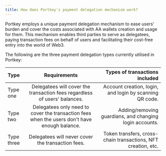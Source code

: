 ```yaml
---
title: How does Portkey's payment delegation mechanism work?
---
```


Portkey employs a unique payment delegation mechanism to ease users' burden and cover the costs associated with AA wallets creation and usage for them. This mechanism enables third parties to serve as delegatees, paying transaction fees on behalf of users and facilitating their cost-free entry into the world of Web3.

The following are the three payment delegation types currently utilised in Portkey:

|Type|Requirements|Types of transactions included|
|:------|:------:|------:|
|Type one|Delegatees will cover the transaction fees regardless of users' balances.|Account creation, login, and login by scanning QR code.|
|Type two|Delegatees only need to cover the transaction fees when the users don't have enough balance.|Adding/removing guardians, and changing login accounts.
|Type three|Delegatees will never cover the transaction fees.|Token transfers, cross-chain transactions, NFT creation, etc.|

